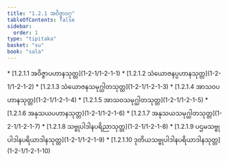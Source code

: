 ```yaml
---
title: "1.2.1 အဝိဇ္ဇာဝဂ္ဂ"
tableOfContents: false
sidebar:
  order: 1
type: "tipitaka"
basket: "su"
book: "sala"
---
```



<DynamicBreadcrumb />



<TableOfContents book="sala" section="1.2.1">
* [1.2.1.1 အဝိဇ္ဇာပဟာနသုတ္တ](1-2-1/1-2-1-1)
* [1.2.1.2 သံယောဇနပ္ပဟာနသုတ္တ](1-2-1/1-2-1-2)
* [1.2.1.3 သံယောဇနသမုဂ္ဃါတသုတ္တ](1-2-1/1-2-1-3)
* [1.2.1.4 အာသဝပဟာနသုတ္တ](1-2-1/1-2-1-4)
* [1.2.1.5 အာသဝသမုဂ္ဃါတသုတ္တ](1-2-1/1-2-1-5)
* [1.2.1.6 အနုသယပဟာနသုတ္တ](1-2-1/1-2-1-6)
* [1.2.1.7 အနုသယသမုဂ္ဃါတသုတ္တ](1-2-1/1-2-1-7)
* [1.2.1.8 သဗ္ဗုပါဒါနပရိညာသုတ္တ](1-2-1/1-2-1-8)
* [1.2.1.9 ပဌမသဗ္ဗုပါဒါနပရိယာဒါနသုတ္တ](1-2-1/1-2-1-9)
* [1.2.1.10 ဒုတိယသဗ္ဗုပါဒါနပရိယာဒါနသုတ္တ](1-2-1/1-2-1-10)
</TableOfContents>